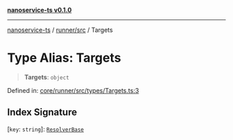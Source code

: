 [**nanoservice-ts v0.1.0**](/docs/ref/README)

***

[nanoservice-ts](/docs/ref/README) / [runner/src](/docs/ref/runner/src/README) / Targets

# Type Alias: Targets

> **Targets**: `object`

Defined in: [core/runner/src/types/Targets.ts:3](https://github.com/deskree-inc/nanoservice-ts/blob/cd1933c250152cb6abc77d2acbfd230236ada573/core/runner/src/types/Targets.ts#L3)

## Index Signature

\[`key`: `string`\]: [`ResolverBase`](/docs/ref/runner/src/classes/ResolverBase)
